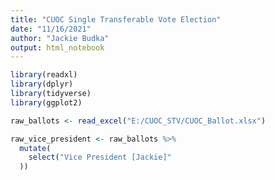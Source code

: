```yaml
---
title: "CUOC Single Transferable Vote Election"
date: "11/16/2021"
author: "Jackie Budka"
output: html_notebook
---
```



```r
library(readxl)
library(dplyr)
library(tidyverse)
library(ggplot2)

```


```r
raw_ballots <- read_excel("E:/CUOC_STV/CUOC_Ballot.xlsx")

```

```r
raw_vice_president <- raw_ballots %>%
  mutate(
    select("Vice President [Jackie]"
  ))
```

